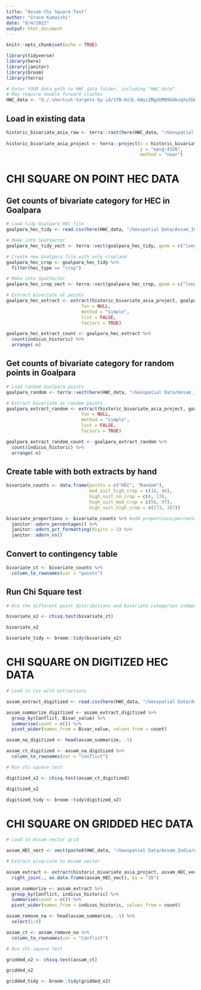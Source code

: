 ```yaml
---
title: "Assam Chi Square Test"
author: "Grace Kumaishi"
date: "8/4/2022"
output: html_document
---
```


```r
knitr::opts_chunk$set(echo = TRUE)

library(tidyverse)
library(here)
library(janitor)
library(broom)
library(terra)

# Enter YOUR data path to HWC_data folder, including "HWC_data". 
# May require double forward slashes
HWC_data <- "G:/.shortcut-targets-by-id/1YB-Hz3L-kWyiZMg2UM89GQkvqXyZUW1H/HWC_data" 
```

## Load in existing data

```r
historic_bivariate_asia_raw <- terra::rast(here(HWC_data, "/Geospatial Data/bivariate_outputs/asel_bivariate_baseline.tif"))
  
historic_bivariate_asia_project <- terra::project(x = historic_bivariate_asia_raw,
                                                  y = "epsg:4326",
                                                  method = "near")
```

# CHI SQUARE ON POINT HEC DATA

## Get counts of bivariate category for HEC in Goalpara

```r
# Load tidy Goalpara HEC file
goalpara_hec_tidy <- read.csv(here(HWC_data, "/Geospatial Data/Assam_India/Goalpara_HEC_tidy.csv"))

# Make into SpatVector
goalpara_hec_tidy_vect <- terra::vect(goalpara_hec_tidy, geom = c("longitude", "latitude"), crs = "epsg:4326")

# Create new Goalpara file with only cropland
goalpara_hec_crop <- goalpara_hec_tidy %>% 
  filter(hec_type == "crop")

# Make into SpatVector
goalpara_hec_crop_vect <- terra::vect(goalpara_hec_crop, geom = c("longitude", "latitude"), crs = "epsg:4326")
```

```r
# Extract bivariate at points
goalpara_hec_extract <- extract(historic_bivariate_asia_project, goalpara_hec_crop_vect, 
                            fun = NULL, 
                            method = "simple",
                            list = FALSE,
                            factors = TRUE) 
```

```r
goalpara_hec_extract_count <- goalpara_hec_extract %>% 
  count(indicus_historic) %>% 
  arrange(-n) 
```

## Get counts of bivariate category for random points in Goalpara

```r
# Load random Goalpara points
goalpara_random <- terra::vect(here(HWC_data, "/Geospatial Data/Assam_India/random_points_goalpara.shp"), crs = "epsg:4326")
```

```r
# Extract bivariate at random points
goalpara_extract_random <- extract(historic_bivariate_asia_project, goalpara_random, 
                            fun = NULL, 
                            method = "simple",
                            list = FALSE,
                            factors = TRUE) 
```

```r
goalpara_extract_random_count <- goalpara_extract_random %>% 
  count(indicus_historic) %>% 
  arrange(-n) 
```

## Create table with both extracts by hand

```r
bivariate_counts <- data.frame(points = c("HEC", "Random"),
                               med_suit_high_crop = c(14, 46),
                               high_suit_no_crop = c(0, 13),
                               high_suit_med_crop = c(56, 97),
                               high_suit_high_crop = c(273, 187)) 

bivariate_proportions <- bivariate_counts %>% #add proportions/percentages
  janitor::adorn_percentages() %>% 
  janitor::adorn_pct_formatting(digits = 2) %>% 
  janitor::adorn_ns()
```

## Convert to contingency table

```r
bivariate_ct <- bivariate_counts %>% 
  column_to_rownames(var = "points")
```

## Run Chi Square test

```r
# Are the different point distributions and bivariate categories independent? Are proportions at each category so different that we can conclude there is a significant association of point distribution on the category?

bivariate_x2 <- chisq.test(bivariate_ct)

bivariate_x2

bivariate_tidy <- broom::tidy(bivariate_x2)
```

# CHI SQUARE ON DIGITIZED HEC DATA 

```r
# Load in csv with extractions

assam_extract_digitized <- read.csv(here(HWC_data, "/Geospatial Data/Assam_India/assam_points_table_with_conflict.csv"))

assam_summarize_digitized <- assam_extract_digitized %>% 
  group_by(Conflict, Bivar_value) %>% 
  summarise(count = n()) %>% 
  pivot_wider(names_from = Bivar_value, values_from = count)

assam_na_digitized <- head(assam_summarize, -1)

assam_ct_digitized <- assam_na_digitized %>% 
  column_to_rownames(var = "Conflict")
```

```r
# Run chi-square test

digitized_x2 <- chisq.test(assam_ct_digitized)

digitized_x2

digitized_tidy <- broom::tidy(digitized_x2)
```

# CHI SQUARE ON GRIDDED HEC DATA 

```r
# Load in Assam vector grid

assam_HEC_vect <- vect(paste0(HWC_data, "/Geospatial Data/Assam_India/AWS-all_data/AWS-all_data.shp"))

# Extract bivariate to Assam vector

assam_extract <- extract(historic_bivariate_asia_project, assam_HEC_vect, method = "simple") %>%
  right_join(., as.data.frame(assam_HEC_vect), by = "ID")

assam_summarize <- assam_extract %>% 
  group_by(Conflict, indicus_historic) %>% 
  summarise(count = n()) %>% 
  pivot_wider(names_from = indicus_historic, values_from = count)

assam_remove_na <- head(assam_summarize, -1) %>%
  select(1:6)

assam_ct <- assam_remove_na %>% 
  column_to_rownames(var = "Conflict")
```

```r
# Run chi-square test

gridded_x2 <- chisq.test(assam_ct)

gridded_x2

gridded_tidy <- broom::tidy(gridded_x2)
```





